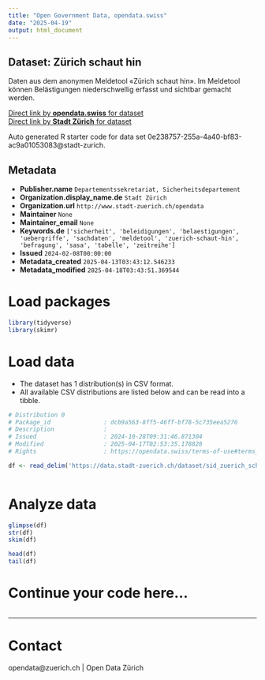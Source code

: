 ```yaml
---
title: "Open Government Data, opendata.swiss"
date: "2025-04-19"
output: html_document
---
```


## Dataset: Zürich schaut hin

Daten aus dem anonymen Meldetool «Zürich schaut hin». Im Meldetool können Belästigungen niederschwellig erfasst und sichtbar gemacht werden.

[Direct link by **opendata.swiss** for dataset](https://opendata.swiss/de/dataset/zurich-schaut-hin)<br>
[Direct link by **Stadt Zürich** for dataset](https://data.stadt-zuerich.ch/dataset/sid_zuerich_schaut_hin_od6001)

Auto generated R starter code for data set 0e238757-255a-4a40-bf83-ac9a01053083@stadt-zurich.

## Metadata

- **Publisher.name** `Departementssekretariat, Sicherheitsdepartement`
- **Organization.display_name.de** `Stadt Zürich`
- **Organization.url** `http://www.stadt-zuerich.ch/opendata`
- **Maintainer** `None`
- **Maintainer_email** `None`
- **Keywords.de** `['sicherheit', 'beleidigungen', 'belaestigungen', 'uebergriffe', 'sachdaten', 'meldetool', 'zuerich-schaut-hin', 'befragung', 'sasa', 'tabelle', 'zeitreihe']`
- **Issued** `2024-02-08T00:00:00`
- **Metadata_created** `2025-04-13T03:43:12.546233`
- **Metadata_modified** `2025-04-18T03:43:51.369544`


# Load packages

```r

library(tidyverse)
library(skimr)

```

# Load data

-   The dataset has 1 distribution(s) in CSV format.
-   All available CSV distributions are listed below and can be read into a tibble.

```r

# Distribution 0
# Package_id               : dcb9a563-8ff5-46ff-bf78-5c735eea5276
# Description              : 
# Issued                   : 2024-10-28T09:31:46.871304
# Modified                 : 2025-04-17T02:53:35.178828
# Rights                   : https://opendata.swiss/terms-of-use#terms_open

df <- read_delim('https://data.stadt-zuerich.ch/dataset/sid_zuerich_schaut_hin_od6001/download/BEV600OD6001.csv')



```

# Analyze data

```r

glimpse(df)
str(df)
skim(df)

head(df)
tail(df)

```

# Continue your code here...

```r

```

------------------------------------------------------------------------

# Contact

opendata@zuerich.ch | Open Data Zürich
